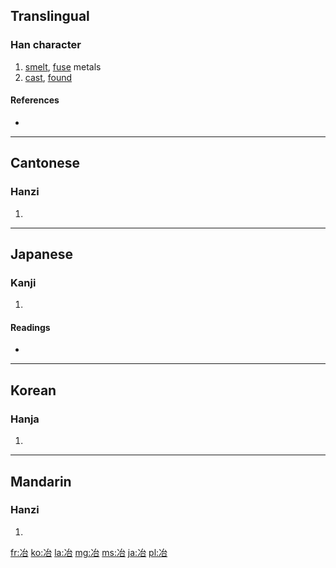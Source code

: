 ==Translingual==

===Han character===
{{Han char|rn=15|rad=冫|as=05|sn=7|four=3316<sub>0</sub>|canj=戈一戈口 (IMIR)}}

# [[smelt]], [[fuse]] metals
# [[cast]], [[found]]

====References====
* {{Han ref|kx=0131.310|dkj=01621|dj=0295.020|hdz=10296.070|uh=51B6|ud=20918|bh=A74D|bd=42829}}

----

==Cantonese==

===Hanzi===
{{yue-hanzi|jyut=|y=ye5}}

# {{defn|Cantonese|sort=冫05}}

----

==Japanese==

===Kanji===
{{ja-kanji|grade=|rs=冫05}}

# {{defn|Japanese|sort=冫05}}

====Readings====
* {{ja-readings|on=[[や]] (ya)|kun=[[いる]] (iru)}}

----

==Korean==

===Hanja===
{{ko-hanja|hangeul=[[야]]|rv=ya|mr=ya}}

# {{defn|Korean|sort=冫05}}

----

==Mandarin==

===Hanzi===
{{cmn-hanzi|pin=[[yě]] ([[ye3]])|wg=yeh<sup>3</sup>}}

# {{defn|Mandarin|sort=冫05}}

[[fr:冶]]
[[ko:冶]]
[[la:冶]]
[[mg:冶]]
[[ms:冶]]
[[ja:冶]]
[[pl:冶]]
